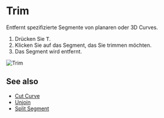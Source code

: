 
# Trim

<Reference shortcut="T" command="Trim" button="Werkzeugleiste" />

Entfernt spezifizierte Segmente von planaren oder 3D Curves.

1. Drücken Sie <kbd>T</kbd>.
2. Klicken Sie auf das Segment, das Sie trimmen möchten.
3. Das Segment wird entfernt.

![Trim](/img/trim.gif)

## See also
- [Cut Curve](./cut-curve)
- [Unjoin](./unjoin)
- [Split Segment](./split-segment)
